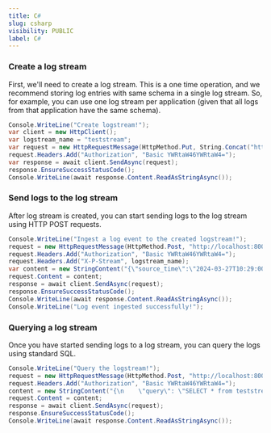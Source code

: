 ```yaml
---
title: C#
slug: csharp
visibility: PUBLIC
label: C#
---
```


<head>
<title>C# Application Integration to Parseable | Parseable</title>
<meta charSet="utf-8" />
<meta name="twitter:card" content="summary" />
</head>


### Create a log stream

First, we'll need to create a log stream. This is a one time operation, and we recommend storing log entries with same schema in a single log stream. So, for example, you can use one log stream per application (given that all logs from that application have the same schema).

```csharp showLineNumbers
Console.WriteLine("Create logstream!");
var client = new HttpClient();
var logstream_name = "teststream";
var request = new HttpRequestMessage(HttpMethod.Put, String.Concat("http://localhost:8000/api/v1/logstream/", logstream_name));
request.Headers.Add("Authorization", "Basic YWRtaW46YWRtaW4=");
var response = await client.SendAsync(request);
response.EnsureSuccessStatusCode();
Console.WriteLine(await response.Content.ReadAsStringAsync());
```

### Send logs to the log stream

After log stream is created, you can start sending logs to the log stream using HTTP POST requests.

```csharp showLineNumbers
Console.WriteLine("Ingest a log event to the created logstream!");
request = new HttpRequestMessage(HttpMethod.Post, "http://localhost:8000/api/v1/ingest");
request.Headers.Add("Authorization", "Basic YWRtaW46YWRtaW4=");
request.Headers.Add("X-P-Stream", logstream_name);
var content = new StringContent("{\"source_time\":\"2024-03-27T10:29:00.434Z\",\"level\":\"info\",\"message\":\"Application is failing\",\"version\":\"1.2.0\",\"user_id\":13912,\"device_id\":4138,\"session_id\":\"abc\",\"os\":\"Windows\",\"host\":\"112.168.1.110\",\"location\":\"ngeuprqhynuvpxgp\",\"request_body\":\"rnkmffyawtdcindtrdqruyxbndbjpfsptzpwtujbmkwcqastmxwbvjwphmyvpnhordwljnodxhtvpjesjldtifswqbpyuhlcytmm\",\"status_code\":300,\"app_meta\":\"ckgpibhmlusqqfunnpxbfxbc\", \"new_field_added_by\":\"ingester 8020\"}", null, "application/json");
request.Content = content;
response = await client.SendAsync(request);
response.EnsureSuccessStatusCode();
Console.WriteLine(await response.Content.ReadAsStringAsync());
Console.WriteLine("Log event ingested successfully!");

```

### Querying a log stream

Once you have started sending logs to a log stream, you can query the logs using standard SQL.

```csharp showLineNumbers
Console.WriteLine("Query the logstream!");
request = new HttpRequestMessage(HttpMethod.Post, "http://localhost:8000/api/v1/query");
request.Headers.Add("Authorization", "Basic YWRtaW46YWRtaW4=");
content = new StringContent("{\n    \"query\": \"SELECT * from teststream\",\n    \"startTime\": \"2024-03-27T00:00:00.000Z\",\n    \"endTime\": \"2024-03-28T23:59:00.000Z\"\n}\n", null, "application/json");
request.Content = content;
response = await client.SendAsync(request);
response.EnsureSuccessStatusCode();
Console.WriteLine(await response.Content.ReadAsStringAsync());
```
